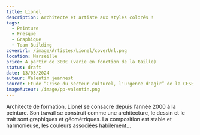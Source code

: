 ```yaml
---
title: Lionel
description: Architecte et artiste aux styles colorés !
tags:
  - Peinture
  - Fresque
  - Graphique
  - Team Building
coverUrl: /image/Artistes/Lionel/coverUrl.png
location: Marseille
price: A partir de 300€ (varie en fonction de la taille)
status: draft
date: 13/03/2024
auteur: Valentin jeannest
source: Etude “Crise du secteur culturel, l'urgence d'agir” de la CESE
imageAuteur: /image/pp-valentin.png
---
```


Architecte de formation, Lionel se consacre depuis l’année 2000 à la peinture. Son travail se construit comme une architecture, le dessin et le trait sont graphiques et géométriques. La composition est stable et harmonieuse, les couleurs associées habilement...

